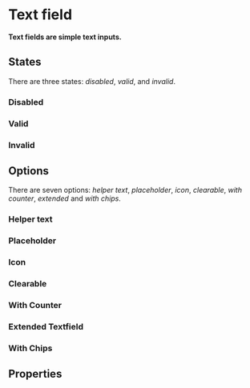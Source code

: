 # Text field

**Text fields are simple text inputs.**

<DemoBlock demo="default" withThemeSwitcher />

## States

There are three states: _disabled_, _valid_, and _invalid_.

### Disabled

<DemoBlock demo="disabled" withThemeSwitcher />

### Valid

<DemoBlock demo="valid" withThemeSwitcher />

### Invalid

<DemoBlock demo="invalid" withThemeSwitcher />

## Options

There are seven options: _helper text_, _placeholder_, _icon_, _clearable_, _with counter_, _extended_ and _with chips_.

### Helper text

<DemoBlock demo="helper" withThemeSwitcher />

### Placeholder

<DemoBlock demo="placeholder" withThemeSwitcher />

### Icon

<DemoBlock demo="icon" withThemeSwitcher />

### Clearable

<DemoBlock demo="clearable" withThemeSwitcher />

### With Counter

<DemoBlock demo="counter" withThemeSwitcher />

### Extended Textfield

<DemoBlock demo="text-area" withThemeSwitcher />

### With Chips

<DemoBlock demo="with-chips" withThemeSwitcher />

## Properties

<PropTable component="TextField" />
